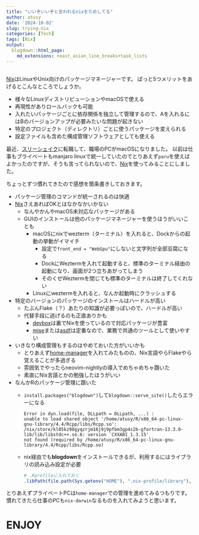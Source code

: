 ```yaml
---
title: "いいぞいいぞと言われるnixをためしてる"
author: atusy
date: '2024-10-02'
slug: trying-nix
categories: [Tech]
tags: [Nix]
output:
  blogdown::html_page:
    md_extensions: +east_asian_line_breaks+task_lists
---
```


```r
```

[Nix]: https://nix.dev/

[Nix]はLinuxやUnix向けのパッケージマネージャーです。
ぱっと5つメリットをあげるとこんなところでしょうか。

- 様々なLinuxディストリビューションやmacOSで使える
- 再現性がありロールバックも可能
- 入れたいパッケージごとに依存関係を独立して管理するので、Aを入れるにはBのバージョンアップが必要みたいな問題が起きない
- 特定のプロジェクト（ディレクトリ）ごとに使うパッケージを変えられる
- 設定ファイルも含めた構成管理ソフトウェアとしても使える

最近、[スリーシェイク](https://3-shake.co.jp)に転職して、職場のPCがmacOSになりました。
以前は仕事もプライベートもmanjaro linuxで統一していたのでとりあえず`paru`を使えばよかったのですが、そうも言ってられないので、[Nix]を使ってみることにしました。

ちょっとずつ慣れてきたので感想を箇条書きしておきます。

- パッケージ管理のコマンドが統一されるのは快適
- [Nix]さえあればOKとはなかなかいかない
  - なんやかんやmacOS未対応なパッケージがある
  - GUIのインストールは他のパッケージマネージャーを使うほうがいいことも
    - macOSにnixでwezterm（ターミナル）を入れると、Dockからの起動の挙動がイマイチ
      - 設定で`front_end = "WebGpu"`にしないと文字列が全部豆腐になる
      - DockにWeztermを入れて起動すると、標準のターミナル経由の起動になり、画面が2つ立ちあがってしまう
      - そのくせWeztermを閉じても標準のターミナルは終了してくれない
    - Linuxにweztermを入れると、なんか起動時にクラッシュする
- 特定のバージョンのパッケージのインストールはハードルが高い
  - たぶんFlake（？）あたりの知識が必要っぽいので、ハードルが高い
  - 代替手段に逃げるのも正直ありかも
    - [devbox](https://www.jetify.com/devbox)は裏でNixを使っているので対応パッケージが豊富
    - [mise](https://github.com/jdx/mise)または[asdf](https://asdf-vm.com/)は定番なので、業務で共通のツールとして使いやすい
- いきなり構成管理もするのはやめておいた方がいいかも
  - とりあえず[home-manager](https://nix-community.github.io/home-manager/)を入れてみたものの、Nix言語やらFlakeやら覚えることが多過ぎる
  - 雰囲気でやったらneovim-nightlyの導入でめちゃめちゃ躓いた
  - 素直にNix言語とかの勉強したほうがいい
- なんかRのパッケージ管理に躓いた
  - `install.packages("blogdown")`して`blogdown::serve_site()`したらエラーになる

    ```
    Error in dyn.load(file, DLLpath = DLLpath, ...) : 
    unable to load shared object '/home/atusy/R/x86_64-pc-linux-gnu-library/4.4/Rcpp/libs/Rcpp.so':
    /nix/store/kl05kz98gyqzrjm16j9j9pfbm3gp4s2b-gfortran-13.3.0-lib/lib/libstdc++.so.6: version `CXXABI_1.3.15'
    not found (required by /home/atusy/R/x86_64-pc-linux-gnu-library/4.4/Rcpp/libs/Rcpp.so)
    ```

  - nix経由でも**blogdown**をインストールできるが、利用するにはライブラリの読み込み設定が必要

    ```r
    # .Rprofileに入れておく
    .libPath(file.path(Sys.getenv("HOME"), ".nix-profile/library"), .libPaths())
    ```

とりあえずプライベートPCは`home-manager`での管理を進めてみるつもりです。
慣れてきたら仕事のPCも`nix-darwin`なるものを入れてみようと思います。

# ENJOY
